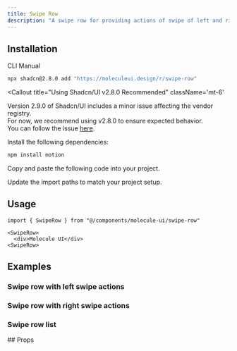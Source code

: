 ```yaml
---
title: Swipe Row
description: "A swipe row for providing actions of swipe of left and right"
---
```


<ComponentPreview name="swipe-row-demo" />

## Installation

<Tabs defaultValue="cli">

<TabsList>
  <TabsTrigger value="cli">CLI</TabsTrigger>
  <TabsTrigger value="manual">Manual</TabsTrigger>
</TabsList>
<TabsContent value="cli">

```bash
npx shadcn@2.8.0 add "https://moleculeui.design/r/swipe-row"
```

<Callout
  title="Using Shadcn/UI v2.8.0 Recommended"
  className='mt-6'
>
  Version 2.9.0 of Shadcn/UI includes a minor issue affecting the vendor registry.  
  For now, we recommend using v2.8.0 to ensure expected behavior.  
  You can follow the issue [here](https://github.com/shadcn-ui/ui/issues/7849).
</Callout>

</TabsContent>

<TabsContent value='manual'>

<Steps>

<Step>Install the following dependencies:</Step>

```bash
npm install motion
```

<Step>Copy and paste the following code into your project.</Step>

<ComponentSource
  title="components/molecule-ui/swipe-row.tsx"
  name="swipe-row"
/>

<Step>Update the import paths to match your project setup.</Step>

</Steps>

</TabsContent>

</Tabs>

<div className='mb-6'>

## Usage

```tsx
import { SwipeRow } from "@/components/molecule-ui/swipe-row"
```

```tsx
<SwipeRow>
  <div>Molecule UI</div>
<SwipeRow>
```

</div>

## Examples

<div>

### Swipe row with left swipe actions

<ComponentPreview name="swipe-row-left-demo" />

### Swipe row with right swipe actions

<ComponentPreview name="swipe-row-right-demo" />

### Swipe row list

<ComponentPreview name="swipe-row-list-demo" />

</div>

<div>
## Props

<AutoTypeTable path="registry/molecule-ui/swipe-row.tsx" name="SwipeRowProps" />

</div>
